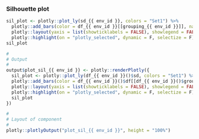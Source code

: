 
### Silhouette plot

<!-- Component created on {{ date }} -->

```r
sil_plot <- plotly::plot_ly(sd_{{ env_id }}, colors = "Set1") %>%
  plotly::add_bars(color = df_{{ env_id }}[[grouping_{{ env_id }}]], name = df_{{ env_id }}[[grouping_{{ env_id }}]], orientation = 'h', mode = "bar", y = ~cell, x = ~silhouette) %>%
  plotly::layout(yaxis = list(showticklabels = FALSE), showlegend = FALSE) %>%
  plotly::highlight(on = "plotly_selected", dynamic = F, selectize = F)
sil_plot
```

```r
#
# Output
#
output$plot_sil_{{ env_id }} <- plotly::renderPlotly({
  sil_plot <- plotly::plot_ly(df_{{ env_id }}()$sd, colors = "Set1") %>%
  plotly::add_bars(color = df_{{ env_id }}()$df[[df_{{ env_id }}()$grouping]], name = df_{{ env_id }}()$df[[df_{{ env_id }}()$grouping]], orientation = 'h', mode = "bar", y = ~cell, x = ~silhouette) %>%
  plotly::layout(yaxis = list(showticklabels = FALSE), showlegend = FALSE) %>%
  plotly::highlight(on = "plotly_selected", dynamic = F, selectize = F)
  sil_plot
})

#
# Layout of component
#
plotly::plotlyOutput("plot_sil_{{ env_id }}", height = "100%")
```


